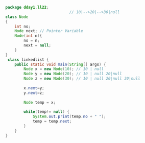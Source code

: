 ```java copy showLineNumbers
package dday1.ll22;
							// 10|-->20|-->30|null
class Node
{
	int no;   
	Node next; // Pointer Variable
	Node(int n){
		no = n;
		next = null;
	}
}
 class linkedlist {
	public static void main(String[] args) {
		Node x = new Node(10); // 10 | null
		Node y = new Node(20); // 10 | null 20|null
		Node z = new Node(30); // 10 | null 20|null 30|null
		
		x.next=y;
		y.next=z;
		
		Node temp = x;
		
		while(temp!= null) {
			System.out.print(temp.no + " ");
			temp = temp.next;
		}                
	}
}
```